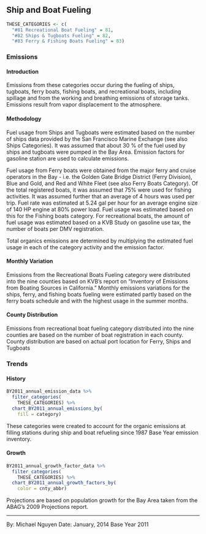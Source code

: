 ## Ship and Boat Fueling

```r
THESE_CATEGORIES <- c(
  "#81 Recreational Boat Fueling" = 81,
  "#82 Ships & Tugboats Fueling" = 82,
  "#83 Ferry & Fishing Boats Fueling" = 83)
```

### Emissions

#### Introduction {-}

Emissions from these categories occur during the fueling of ships, tugboats, ferry boats, fishing boats, and recreational boats, including spillage and from the working and breathing emissions of storage tanks. Emissions result from vapor displacement to the atmosphere.

#### Methodology {-}

Fuel usage from Ships and Tugboats were estimated based on the number of ships data provided by the San Francisco Marine Exchange (see also Ships Categories). It was assumed that about 30 % of the fuel used by ships and tugboats were pumped in the Bay Area. Emission factors for gasoline station are used to calculate emissions.

Fuel usage from Ferry boats were obtained from the major ferry and cruise operators in the Bay - i.e. the Golden Gate Bridge District (Ferry Division), Blue and Gold, and Red and White Fleet (see also Ferry Boats Category). Of the total registered boats, it was assumed that 75% were used for fishing activities. It was assumed further that an average of 4 hours was used per trip. Fuel rate was estimated at 5.24 gal per hour for an average engine size of 140 HP engine at 80% power load. Fuel usage was estimated based on this for the Fishing boats category.
For recreational boats, the amount of fuel usage was estimated based on a KVB Study on gasoline use tax, the number of boats per DMV registration.

Total organics emissions are determined by multiplying the estimated fuel usage in each of the category activity and the emission factor.

#### Monthly Variation {-}

Emissions from the Recreational Boats Fueling category were distributed into the nine counties based on KVB's report on "Inventory of Emissions from Boating Sources in California." Monthly emissions variations for the ships, ferry, and fishing boats fueling were estimated partly based on the ferry boats schedule and with the highest usage in the summer months.

#### County Distribution {-}

Emissions from recreational boat fueling category distributed into the nine counties are based on the number of boat registration in each county. County distribution are based on actual port location for Ferry, Ships and Tugboats

### Trends

#### History {-}

```r
BY2011_annual_emission_data %>%
  filter_categories(
    THESE_CATEGORIES) %>%
  chart_BY2011_annual_emissions_by(
    fill = category) 
```

These categories were created to account for the organic emissions at filling stations during ship and boat refueling since 1987 Base Year emission inventory.

#### Growth {-}

```r
BY2011_annual_growth_factor_data %>%
  filter_categories(
    THESE_CATEGORIES) %>%
  chart_BY2011_annual_growth_factors_by(
    color = cnty_abbr) 
```

Projections are based on population growth for the Bay Area taken from the ABAG's 2009 Projections report.

***

By: Michael Nguyen 
Date: January, 2014 
Base Year 2011
